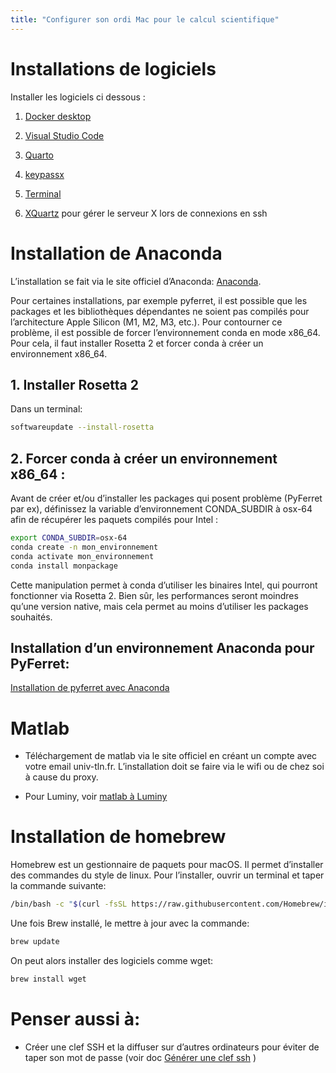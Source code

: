 ```yaml
---
title: "Configurer son ordi Mac pour le calcul scientifique"
---
```


# Installations de logiciels 

Installer les logiciels ci dessous : 

1. [Docker desktop](https://docs.docker.com/desktop/install/mac-install/)

2. [Visual Studio Code](https://code.visualstudio.com/)

3. [Quarto](https://quarto.org/docs/get-started/)

4. [keypassx](https://keepassxc.org)

5. [Terminal](https://github.com/Eugeny/tabby/releases)

6. [XQuartz](https://www.xquartz.org/) pour gérer le serveur X lors de connexions en ssh

# Installation de Anaconda

L'installation se fait via le site officiel d'Anaconda: [Anaconda](https://www.anaconda.com/products/individual).    


Pour certaines installations, par exemple pyferret, il est possible que les packages et les bibliothèques dépendantes ne soient pas compilés pour l'architecture Apple Silicon (M1, M2, M3, etc.). Pour contourner ce problème, il est possible de forcer l'environnement conda en mode x86_64. Pour cela, il faut installer Rosetta 2 et forcer conda à créer un environnement x86_64.

## 1. Installer Rosetta 2 

Dans un terminal: 
```bash
softwareupdate --install-rosetta
```

## 2. Forcer conda à créer un environnement x86_64 :
Avant de créer et/ou d’installer les packages qui posent problème (PyFerret par ex), définissez la variable d’environnement CONDA_SUBDIR à osx-64 afin de récupérer les paquets compilés pour Intel :

```bash
export CONDA_SUBDIR=osx-64
conda create -n mon_environnement 
conda activate mon_environnement
conda install monpackage
```

Cette manipulation permet à conda d’utiliser les binaires Intel, qui pourront fonctionner via Rosetta 2. Bien sûr, les performances seront moindres qu’une version native, mais cela permet au moins d’utiliser les packages souhaités.


## Installation d'un environnement Anaconda pour PyFerret:

 [Installation de pyferret avec Anaconda](installation_pyferret.html)

# Matlab

- Téléchargement de matlab via le site officiel en créant un compte avec votre email univ-tln.fr. L'installation doit se faire via le wifi ou de chez soi à cause du proxy.

- Pour Luminy, voir [matlab à Luminy](https://documentation.osupytheas.fr/?s=matlab)

# Installation de homebrew

Homebrew est un gestionnaire de paquets pour macOS. Il permet d'installer des commandes du style de linux. Pour l'installer, ouvrir un terminal et taper la commande suivante:
```bash
/bin/bash -c "$(curl -fsSL https://raw.githubusercontent.com/Homebrew/install/HEAD/install.sh)"
```
Une fois Brew installé, le mettre à jour avec la commande:
```bash
brew update
```

On peut alors installer des logiciels comme wget:
```bash
brew install wget
```



# Penser aussi à:

- Créer une clef SSH et la diffuser sur d'autres ordinateurs pour éviter de taper son mot de passe (voir doc [Générer une clef ssh](clef_ssh.html) )
